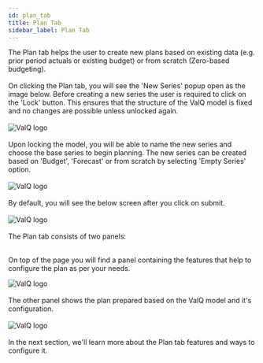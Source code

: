```yaml
---
id: plan_tab
title: Plan Tab
sidebar_label: Plan Tab
---
```


<div style={{textAlign: 'justify'}}>
The Plan tab helps the user to create new plans based on existing data (e.g. prior period actuals or existing budget)
or from scratch (Zero-based budgeting).
<br /> <br />
On clicking the Plan tab, you will see the 'New Series' popup open as the image below. Before creating a new series the user
is required to click on the 'Lock' button. This ensures that the structure of the ValQ model is fixed and no changes are possible
unless unlocked again.
</div> <br />
<div style={{textAlign: 'center'}}>
  <Zoom>
<img alt="ValQ logo" src={useBaseUrl('/doc-images/plan/plan1.png')} />
  </Zoom>
</div> <br />
<div style={{textAlign: 'justify'}}>
Upon locking the model, you will be able to name the new series and choose the base series to begin planning.
The new series can be created based on 'Budget', 'Forecast' or from scratch by selecting 'Empty Series' option.
</div> <br />
<div style={{textAlign: 'center'}}>
  <Zoom>
<img alt="ValQ logo" src={useBaseUrl('/doc-images/plan/plan2.png')} />
  </Zoom>
</div> <br /> 
<div style={{textAlign: 'justify'}}>
By default, you will see the below screen after you click on submit.
</div> <br />
<div style={{textAlign: 'center'}}>
  <Zoom>
<img alt="ValQ logo" src={useBaseUrl('/doc-images/plan/plan3.png')} />
  </Zoom>
</div> <br />
<div style={{textAlign: 'justify'}}>
The Plan tab consists of two panels: 
<br /> <br />

On top of the page you will find a panel containing the features that help to configure the plan as per your needs.
</div> 

<div style={{textAlign: 'center'}}>
  <Zoom>
<img alt="ValQ logo" src={useBaseUrl('/doc-images/plan/plan20.png')} />
  </Zoom>
</div> <br />
<div style={{textAlign: 'justify'}}>
The other panel shows the plan prepared based on the ValQ model and it's configuration. 
</div> <br />

<div style={{textAlign: 'center'}}>
  <Zoom>
<img alt="ValQ logo" src={useBaseUrl('/doc-images/plan/plan21.png')} />
  </Zoom>
</div> <br />
<div style={{textAlign: 'justify'}}>
In the next section, we'll learn more about the Plan tab features and ways to configure it.
</div>